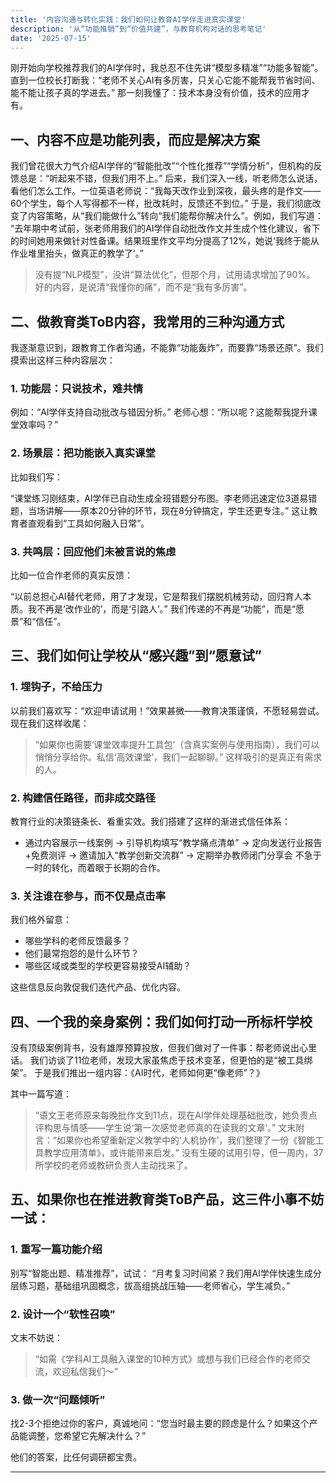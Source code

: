 ```yaml
---
title: '内容沟通与转化实践：我们如何让教育AI学伴走进真实课堂'
description: '从“功能推销”到“价值共建”，与教育机构对话的思考笔记'
date: '2025-07-15'
---
```


刚开始向学校推荐我们的AI学伴时，我总忍不住先讲“模型多精准”“功能多智能”。直到一位校长打断我：“老师不关心AI有多厉害，只关心它能不能帮我节省时间、能不能让孩子真的学进去。”
那一刻我懂了：技术本身没有价值，技术的应用才有。

## 一、内容不应是功能列表，而应是解决方案
我们曾花很大力气介绍AI学伴的“智能批改”“个性化推荐”“学情分析”，但机构的反馈总是：“听起来不错，但我们用不上。”
后来，我们深入一线，听老师怎么说话，看他们怎么工作。一位英语老师说：“我每天改作业到深夜，最头疼的是作文——60个学生，每个人写得都不一样，批改耗时，反馈还不到位。”
于是，我们彻底改变了内容策略，从“我们能做什么”转向“我们能帮你解决什么”。例如，我们写道：
“去年期中考试前，张老师用我们的AI学伴自动批改作文并生成个性化建议，省下的时间她用来做针对性备课。结果班里作文平均分提高了12%，她说‘我终于能从作业堆里抬头，做真正的教学了’。”
> 没有提“NLP模型”，没讲“算法优化”，但那个月，试用请求增加了90%。
好的内容，是说清“我懂你的痛”，而不是“我有多厉害”。

## 二、做教育类ToB内容，我常用的三种沟通方式
我逐渐意识到，跟教育工作者沟通，不能靠“功能轰炸”，而要靠“场景还原”。我们摸索出这样三种内容层次：
###  1. 功能层：只说技术，难共情
例如：“AI学伴支持自动批改与错因分析。”
老师心想：“所以呢？这能帮我提升课堂效率吗？”
### 2. 场景层：把功能嵌入真实课堂
比如我们写：

“课堂练习刚结束，AI学伴已自动生成全班错题分布图。李老师迅速定位3道易错题，当场讲解——原本20分钟的环节，现在8分钟搞定，学生还更专注。”
这让教育者直观看到“工具如何融入日常”。
### 3. 共鸣层：回应他们未被言说的焦虑
比如一位合作老师的真实反馈：

“以前总担心AI替代老师，用了才发现，它是帮我们摆脱机械劳动，回归育人本质。我不再是‘改作业的’，而是‘引路人’。”
我们传递的不再是“功能”，而是“愿景”和“信任”。

## 三、我们如何让学校从“感兴趣”到“愿意试”
### 1. 埋钩子，不给压力
以前我们喜欢写：“欢迎申请试用！”效果甚微——教育决策谨慎，不愿轻易尝试。
现在我们这样收尾：

> “如果你也需要‘课堂效率提升工具包’（含真实案例与使用指南），我们可以悄悄分享给你。私信‘高效课堂’，我们一起聊聊。”
这样吸引的是真正有需求的人。
### 2. 构建信任路径，而非成交路径
教育行业的决策链条长、看重实效。我们搭建了这样的渐进式信任体系：
* 	通过内容展示一线案例 → 引导机构填写“教学痛点清单” → 定向发送行业报告+免费测评 → 邀请加入“教学创新交流群” → 定期举办教师闭门分享会
不急于一时的转化，而着眼于长期的合作。
### 3. 关注谁在参与，而不仅是点击率
我们格外留意：
*	哪些学科的老师反馈最多？
*	他们最常抱怨的是什么环节？
*	哪些区域或类型的学校更容易接受AI辅助？

这些信息反向敦促我们迭代产品、优化内容。

## 四、一个我的亲身案例：我们如何打动一所标杆学校
没有顶级案例背书，没有雄厚预算投放，但我们做对了一件事：帮老师说出心里话。
我们访谈了11位老师，发现大家虽焦虑于技术变革，但更怕的是“被工具绑架”。
于是我们推出一组内容：《AI时代，老师如何更“像老师”？》

其中一篇写道：
> “语文王老师原来每晚批作文到11点，现在AI学伴处理基础批改，她负责点评构思与情感——学生说‘第一次感觉老师真的在读我的文章’。”
文末附言：“如果你也希望重新定义教学中的‘人机协作’，我们整理了一份《智能工具教学应用清单》，或许能带来启发。”
没有生硬的试用引导，但一周内，37所学校的老师或教研负责人主动找来了。

## 五、如果你也在推进教育类ToB产品，这三件小事不妨一试：
### 1.	重写一篇功能介绍
别写“智能出题、精准推荐”，试试：
“月考复习时间紧？我们用AI学伴快速生成分层练习题，基础组巩固概念，拔高组挑战压轴——老师省心，学生减负。”
### 2.	设计一个“软性召唤”
文末不妨说：

> “如需《学科AI工具融入课堂的10种方式》或想与我们已经合作的老师交流，欢迎私信我们～”
### 3.	做一次“问题倾听”
找2-3个拒绝过你的客户，真诚地问：“您当时最主要的顾虑是什么？如果这个产品能调整，您希望它先解决什么？”

他们的答案，比任何调研都宝贵。


---

